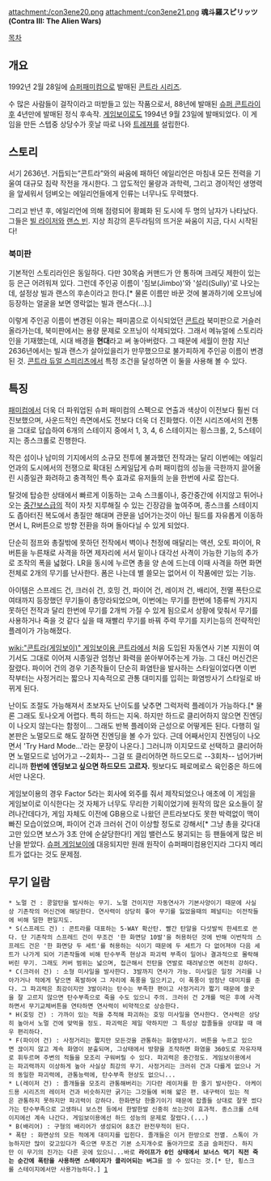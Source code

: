 attachment:/con3ene20.png attachment:/con3ene21.png 
{{{#!html
<embed src='http://flvs.daum.net/flvPlayer.swf?vid=8jzyn6Cb1N8$' width='400px' height='320px' allowScriptAccess='always' type='application/x-shockwave-flash' allowFullScreen='true' bgcolor='#000000' ></embed>
}}}
'''魂斗羅スピリッツ(Contra III: The Alien Wars)'''

[[목차]]

== 개요 ==
1992년 2월 28일에 [[슈퍼패미컴]]으로 발매된 [[콘트라 시리즈]].

수 많은 사람들이 걸작이라고 떠받들고 있는 작품으로서, 88년에 발매된 [[슈퍼 콘트라]]이후 4년만에 발매된 정식 후속작. [[게임보이]]로도 1994년 9월 23일에 발매되었다. 이 게임을 만든 스텝중 상당수가 훗날 따로 나와 [[트레져]]를 설립한다.
== 스토리 ==
서기 2636년. 거듭되는“콘트라”와의 싸움에 패하던 에일리언은 마침내 모든 전력을 기울여 대규모 침략 작전을 개시한다. 그 압도적인 물량과 과학력, 그리고 경이적인 생명력을 앞세워서 덤벼오는 에일리언들에게 인류는 너무나도 무력했다.
 
그리고 반년 후, 에일리언에 의해 점령되어 황폐화 된 도시에 두 명의 남자가 나타났다. 그들은 [[빌 라이저]]와 [[랜스 빈]]. 지상 최강의 혼두라팀의 뜨거운 싸움이 지금, 다시 시작된다!

=== 북미판 ===
기본적인 스토리라인은 동일하다. 다만 30목숨 커맨드가 안 통하며 크레딧 제한이 있는등 은근 어려워져 있다. 그런데 주인공 이름이 '짐보(Jimbo)'와 '설리(Sully)'로 나오는데, 설정상 빌과 랜스의 후손이라고 한다.[* 물론 이름만 바꾼 것에 불과하기에 오프닝에 등장하는 얼굴을 보면 영락없는 빌과 랜스다(...).]

이렇게 주인공 이름이 변경된 이유는 패미콤으로 이식되었던 [[콘트라]] 북미판으로 거슬러 올라가는데, 북미판에서는 용량 문제로 오프닝이 삭제되었다. 그래서 메뉴얼에 스토리라인을 기재했는데, 시대 배경을 '''현대'''라고 써 놓아버렸다. 그 때문에 세월이 한참 지난 2636년에서는 빌과 랜스가 살아있을리가 만무했으므로 불가피하게 주인공 이름이 변경된 것. [[콘트라 듀얼 스피리츠]]에서 특정 조건을 달성하면 이 둘을 사용해 볼 수 있다.

== 특징 ==
[[패미컴]]에서 더욱 더 파워업된 슈퍼 패미컴의 스펙으로 연출과 색상이 이전보다 훨씬 더 진보했으며, 사운드적인 측면에서도 전보다 더욱 더 진화했다. 이전 시리즈에서의 전통을 그대로 답습하여 6개의 스테이지 중에서 1, 3, 4, 6 스테이지는 횡스크롤, 2, 5스테이지는 종스크롤로 진행한다.

작은 섬이나 남미의 기지에서의 소규모 전투에 불과했던 전작과는 달리 이번에는 에일리언과의 도시에서의 전쟁으로 확대된 스케일답게 슈퍼 패미컴의 성능을 극한까지 끌어올린 시종일관 화려하고 충격적인 특수 효과로 유저들의 눈을 한번에 사로 잡는다.

탈것에 탑승한 상태에서 빠르게 이동하는 고속 스크롤이나, 중간중간에 쉬지않고 튀어나오는 [[중간보스]]급의 적이 자칫 지루해질 수 있는 긴장감을 높여주며, 종스크롤 스테이지도 좁아터진 복도에서 총질만 해대며 관문을 넘어가는것이 아닌 필드를 자유롭게 이동하면서 L, R버튼으로 방향 전환을 하며 돌아다닐 수 있게 되었다.

단순히 점프와 총질밖에 못하던 전작에서 벽이나 천정에 매달리는 액션, 오토 파이어, R버튼을 누른채로 사격을 하면 제자리에 서서 밑이나 대각선 사격이 가능한 기능의 추가로 조작의 폭을 넓혔다. LR을 동시에 누르면 총을 양 손에 드는데 이때 사격을 하면 화면 전체로 2개의 무기를 난사한다. 폼은 나는데 별 쓸모는 없어서 이 작품에만 있는 기능.

아이템은 스프레드 건, 크러쉬 건, 호밍 건, 파이어 건, 레이저 건, 배리어, 전멸 폭탄으로 여태까지 등장했던 무기들이 총망라되었으며, 이번에는 무기를 한번에 1종류씩 가지지 못하던 전작과 달리 한번에 무기를 2개씩 가질 수 있게 됨으로서 상황에 맞춰서 무기를 사용하거나 죽을 것 같다 싶을 때 재빨리 무기를 바꿔 주력 무기를 지키는등의 전략적인 플레이가 가능해졌다. 

[[wiki:"콘트라(게임보이)" 게임보이용 콘트라]]에서 처음 도입된 자동연사 기본 지원이 여기서도 그대로 이어져 시종일관 엄청난 화력을 쏟아부어주는게 가능. 그 대신 머신건은 잘렸다. 파이어 건의 경우 기존작들이 단순히 화염탄을 발사하는 스타일이었다면 이번 작부터는 사정거리는 짧으나 지속적으로 관통 대미지를 입히는 화염방사기 스타일로 바뀌게 된다.

난이도 조절도 가능해져서 초보자도 난이도를 낮추면 그럭저럭 플레이가 가능하다.[* 물론 그래도 토나오게 어렵다. 특히 하드는 지옥. 하지만 하드로 클리어하지 않으면 진엔딩이 나오지 않는다는 함정이... 그래도 반복 플레이와 근성으로 어떻게든 된다. 다행히 일본판은 노멀모드로 해도 잘하면 진엔딩을 볼 수가 있다. 근데 어째서인지 진엔딩이 나오면서 'Try Hard Mode...'라는 문장이 나온다.] 그러니까 이지모드로 선택하고 클리어하면 노멀모드로 넘어가고 --2회차-- 그걸 또 클리어하면 하드모드로 --3회차-- 넘어가버리니까 '''한번에 엔딩보고 싶으면 하드모드 고르자.''' 뭣보다도 페로메로스 육인중은 하드에서만 나온다.

게임보이용의 경우 Factor 5라는 회사에 외주를 줘서 제작되었으나 애초에 이 게임을 게임보이로 이식한다는 것 자체가 너무도 무리한 기획이었기에 원작의 많은 요소들이 잘려나간데다가, 게임 자체도 이전에 GB용으로 나왔던 콘트라보다도 못한 박력없이 맥이 빠진 모습이었으며, 파이어 건과 크러쉬 건이 이상할 정도로 강해서[* 그냥 총을 갖다대고만 있으면 보스가 3초 안에 순살당한다!] 게임 밸런스도 붕괴되는 등 팬들에게 많은 비난을 받았다. [[슈퍼 게임보이]]에 대응되지만 원래 원작이 슈퍼패미컴용인지라 그다지 메리트가 없다는 것도 문제점.

== 무기 일람 ==
 * 노멀 건 : 콩알탄을 발사하는 무기. 노멀 건이지만 자동연사가 기본사양이기 때문에 사실상 기존작의 머신건에 해당한다. 연사력이 상당히 좋아 무기를 잃었을때의 페널티는 이전작들에 비해 덜한 편일지도.
 * S(스프레드 건) : 콘트라를 대표하는 5-WAY 확산탄. 빨간 탄알을 다섯발씩 한세트로 쏜다. 단 기존작의 스프레드 건이 무조건 '한 화면당 10발'을 허용하던 것에 반해 이번작의 스프레드 건은 '한 화면당 두 세트'를 허용하는 식이기 때문에 두 세트가 다 없어져야 다음 세트가 나가게 되어 기존작들에 비해 탄수부족 현상과 파괴력 부족이 일어나 결과적으로 몰락해버린 무기. 그래도 커버 범위는 넓으며, 접근해서 전탄을 연발로 때려넣으면 여전히 강하다.
 * C(크러쉬 건) : 소형 미사일을 발사한다. 3발까지 연사가 가능. 미사일은 일정 거리를 나아가거나 적에게 닿으면 폭발하여 그 자리에 폭풍을 일으키고, 이 폭풍이 엄청난 대미지를 준다. 그 파괴력은 최강이지만 3발이라는 탄수는 부족한 편이고 사정거리가 짧기 때문에 쓸곳을 잘 고르지 않으면 탄수부족으로 죽을 수도 있으니 주의. 크러쉬 건 2개를 먹은 후에 사격하면서 무기교체버튼을 연타하면 연사력이 비약적으로 상승한다.
 * H(호밍 건) : 가까이 있는 적을 추적해 파괴하는 호밍 미사일을 연사한다. 연사력은 상당히 높아서 노멀 건에 맞먹을 정도. 파괴력은 제일 약하지만 그 특성상 잡졸들을 상대할 때 매우 편리하다.
 * F(파이어 건) : 사정거리는 짧지만 모든것을 관통하는 화염방사기. 버튼을 누르고 있으면 끊이지 않고 계속 화염이 분출되며, 그상태에서 방향을 조작하면 화염을 360도로 자유자재로 휘두르며 주변의 적들을 모조리 구워버릴 수 있다. 파괴력은 중간정도. 게임보이용에서는 파괴력까지 이상하게 높아 사실상 최강의 무기. 사정거리는 크러쉬 건과 다를게 없으나 거의 동일한 파괴력에, 관통능력에, 탄수부족 현상도 없으니...
 * L(레이저 건) : 졸개들을 모조리 관통해버리는 기다란 레이저를 한 줄기 발사한다. 아케이드용 시리즈의 레이저 건과 비슷하지만 굵기는 그것들에 비해 얇은 편. 내구력이 있는 적은 관통하지 못하지만 파괴력이 강하다. 한화면당 한줄기이기 때문에 잡졸들 상대로 잘못 썼다가는 탄수부족으로 고생하니 보스전 등에서 한발한발 신중히 쏘는것이 효과적. 종스크롤 스테이지에선 계속 나간다. 게임보이용에선 하드 성능의 문제로 잘렸다.(...)
 * B(배리어) : 구형의 배리어가 생성되어 8초간 완전무적이 된다. 
 * 폭탄 : 화면상의 모든 적에게 대미지를 입힌다. 졸개들은 이거 한방으로 전멸. 스톡이 가능하지만 많이 갖고있다가 죽으면 무조건 기본 소지개수로 돌아가므로 조금 슬퍼진다. 하지만 이 무기의 진가는 다른 곳에 있으니...바로 '''라이프가 0인 상태에서 보너스 먹기 직전 죽는 순간에 폭탄을 사용하면 스테이지가 클리어되는 버그'''를 쓸 수 있다는 것.[* 단, 횡스크롤 스테이지에서만 사용가능하다.] [http://www.youtube.com/watch?v=iKMSqopL4bc]
